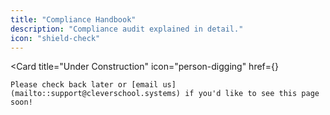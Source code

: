 ```yaml
---
title: "Compliance Handbook"
description: "Compliance audit explained in detail."
icon: "shield-check"
---
```


<Card
    title="Under Construction"
    icon="person-digging"
    href={}
>
    Please check back later or [email us](mailto::support@cleverschool.systems) if you'd like to see this page soon!
</Card>
